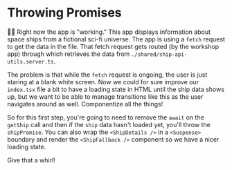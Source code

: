 # Throwing Promises

<EpicVideo url="https://www.epicreact.dev/workshops/react-suspense/throwing-promises" />

👨‍💼 Right now the app is "working." This app displays information about space
ships from a fictional sci-fi universe. The app is using a `fetch` request to
get the data in the <InlineFile file="utils.tsx" /> file. That fetch request
gets routed (by the workshop app) through <InlineFile file="api.server.ts" />
which retrieves the data from `./shared/ship-api-utils.server.ts`.

The problem is that while the `fetch` request is ongoing, the user is just
staring at a blank white screen. Now we could for sure improve our `index.tsx`
file a bit to have a loading state in HTML until the ship data shows up, but we
want to be able to manage transitions like this as the user navigates around as
well. Componentize all the things!

So for this first step, you're going to need to remove the `await` on the
`getShip` call and then if the `ship` data hasn't loaded yet, you'll throw the
`shipPromise`. You can also wrap the `<ShipDetails />` in a `<Suspense>`
boundary and render the `<ShipFallback />` component so we have a nicer loading
state.

Give that a whirl!
